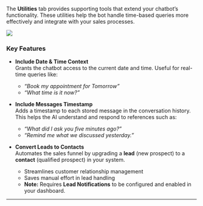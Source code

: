 

The **Utilities** tab provides supporting tools that extend your chatbot’s functionality. These utilities help the bot handle time-based queries more effectively and integrate with your sales processes.

<Frame>
  <img src="/ai-agents/conversational-ai-agent/settings/utilities.png" />
</Frame>

### Key Features

- **Include Date & Time Context**  
  Grants the chatbot access to the current date and time. Useful for real-time queries like:  
  - *“Book my appointment for Tomorrow”*  
  - *“What time is it now?”*  

- **Include Messages Timestamp**  
  Adds a timestamp to each stored message in the conversation history. This helps the AI understand and respond to references such as:  
  - *“What did I ask you five minutes ago?”*  
  - *“Remind me what we discussed yesterday.”*  

- **Convert Leads to Contacts**  
  Automates the sales funnel by upgrading a **lead** (new prospect) to a **contact** (qualified prospect) in your system.  
  - Streamlines customer relationship management  
  - Saves manual effort in lead handling  
  - **Note:** Requires **Lead Notifications** to be configured and enabled in your dashboard.  

---

